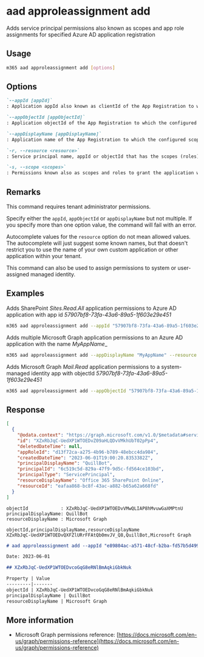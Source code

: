 
# aad approleassignment add

Adds service principal permissions also known as scopes and app role assignments for specified Azure AD application registration

## Usage

```sh
m365 aad approleassignment add [options]
```

## Options

```md definition-list
`--appId [appId]`
: Application appId also known as clientId of the App Registration to which the configured scopes (app roles) should be applied.

`--appObjectId [appObjectId]`
: Application objectId of the App Registration to which the configured scopes (app roles) should be applied.

`--appDisplayName [appDisplayName]`
: Application name of the App Registration to which the configured scopes (app roles) should be applied.

`-r, --resource <resource>`
: Service principal name, appId or objectId that has the scopes (roles) e.g. `SharePoint`.

`-s, --scope <scopes>`
: Permissions known also as scopes and roles to grant the application with. If multiple permissions have to be granted, they have to be comma-separated e.g. `Sites.Read.All`, `Sites.ReadWrite.all`.
```

<Global />

## Remarks

This command requires tenant administrator permissions.

Specify either the `appId`, `appObjectId` or `appDisplayName` but not multiple. If you specify more than one option value, the command will fail with an error.

Autocomplete values for the `resource` option do not mean allowed values. The autocomplete will just suggest some known names, but that doesn't restrict you to use the name of your own custom application or other application within your tenant.

This command can also be used to assign permissions to system or user-assigned managed identity.

## Examples

Adds SharePoint _Sites.Read.All_ application permissions to Azure AD application with app id _57907bf8-73fa-43a6-89a5-1f603e29e451_

```sh
m365 aad approleassignment add --appId "57907bf8-73fa-43a6-89a5-1f603e29e451" --resource "SharePoint" --scopes "Sites.Read.All"
```

Adds multiple Microsoft Graph application permissions to an Azure AD application with the name _MyAppName__

```sh
m365 aad approleassignment add --appDisplayName "MyAppName" --resource "Microsoft Graph" --scopes "Mail.Read,Mail.Send"
```

Adds Microsoft Graph _Mail.Read_ application permissions to a system-managed identity app with objectId _57907bf8-73fa-43a6-89a5-1f603e29e451_

```sh
m365 aad approleassignment add --appObjectId "57907bf8-73fa-43a6-89a5-1f603e29e451" --resource "Microsoft Graph" --scopes "Mail.Read"
```

## Response

<Tabs>
  <TabItem value="JSON">

  ```json
  [
    {
      "@odata.context": "https://graph.microsoft.com/v1.0/$metadata#servicePrincipals('6c519c5d-829a-47f9-9d5c-fd564ce103bd')/appRoleAssignments/$entity",
      "id": "XZxRbJqC-UedXP1WTOEDvZ09aHLQDvVMkhUbT02pPp4",
      "deletedDateTime": null,
      "appRoleId": "d13f72ca-a275-4b96-b789-48ebcc4da984",
      "createdDateTime": "2023-06-01T19:00:20.8353382Z",
      "principalDisplayName": "QuillBot",
      "principalId": "6c519c5d-829a-47f9-9d5c-fd564ce103bd",
      "principalType": "ServicePrincipal",
      "resourceDisplayName": "Office 365 SharePoint Online",
      "resourceId": "eafaa868-bc8f-43ac-a882-b65a62a668fd"
    }
  ]
  ```

  </TabItem>
  <TabItem value="Text">

  ```text
  objectId            : XZxRbJqC-UedXP1WTOEDvVMwQLIAP8hMvuwGaXMPtnU
  principalDisplayName: QuillBot
  resourceDisplayName : Microsoft Graph
  ```

  </TabItem>
  <TabItem value="CSV">

  ```csv
  objectId,principalDisplayName,resourceDisplayName
  XZxRbJqC-UedXP1WTOEDvQXFZlURrFFAtQb0mvJV_Q8,QuillBot,Microsoft Graph
  ```

  </TabItem>
  <TabItem value="Markdown">

  ```md
  # aad approleassignment add --appId "e89804ac-a571-48cf-b2ba-fd57b5d49993" --resource "Microsoft Graph" --scopes "Mail.Read"

  Date: 2023-06-01

  ## XZxRbJqC-UedXP1WTOEDvcoGqG8eRNlBmAqkiGbkNuk

  Property | Value
  ---------|-------
  objectId | XZxRbJqC-UedXP1WTOEDvcoGqG8eRNlBmAqkiGbkNuk
  principalDisplayName | QuillBot
  resourceDisplayName | Microsoft Graph
  ```

  </TabItem>
</Tabs>

## More information

- Microsoft Graph permissions reference: [https://docs.microsoft.com/en-us/graph/permissions-reference](https://docs.microsoft.com/en-us/graph/permissions-reference)
